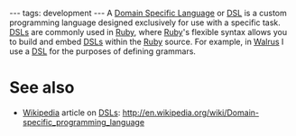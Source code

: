 ---
tags: development
---
A [[Domain Specific Language]] or [[DSL]] is a custom programming language designed exclusively for use with a specific task. [[DSLs]] are commonly used in [[Ruby]], where [[Ruby]]'s flexible syntax allows you to build and embed [[DSLs]] within the [[Ruby]] source. For example, in [[Walrus]] I use a [[DSL]] for the purposes of defining grammars.

= See also =

* [[Wikipedia]] article on [[DSLs]]: http://en.wikipedia.org/wiki/Domain-specific_programming_language
